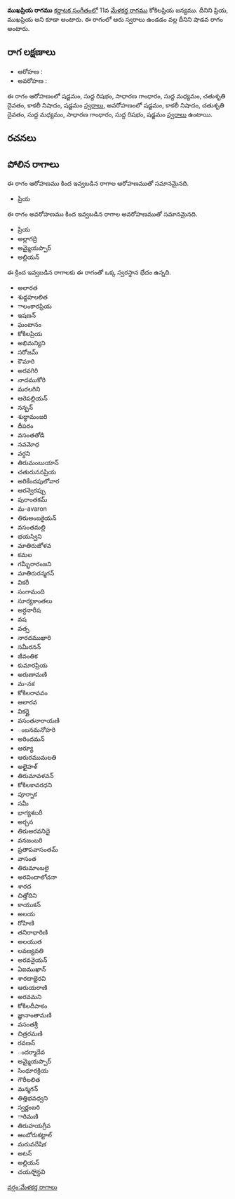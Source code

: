 {{Infobox ragam
	| name          	= ముఖప్రియ
	| synonym	    	= ప్రియ, ముఖప్రియ
	| mela          	= 
	| chakra        	= 
	| janaka        	= 
	| type          	= శాడవ
	| arohanam      	= {{svaraC|S|R1|G2|M1|D2|N3|S'}} 
	| avarohanam    	= {{svaraC|S'|N3|D2|M1|G2|R1|S}}
	| jeeva         	=
	| chhaya        	=
	| nyasa         	=
	| vishesha      	= 
	| equivalent  		= 
}}
{{కర్ణాటక సంగీత రాగాలు}}
'''ముఖప్రియ రాగము''' [[కర్ణాటక సంగీతం]]లో 11వ [[మేళకర్త రాగము]] కోకిలప్రియ జన్యము. దీనిని ప్రియ, ముఖప్రియ అని కూడా అంటారు. ఈ రాగంలో ఆరు స్వరాలు ఉండడం వల్ల దీనిని షాడవ రాగం అంటారు.


==రాగ లక్షణాలు==


* ఆరోహణ : {{svaraC|S|R1|G2|M1|D2|N3|S'}} 
* అవరోహణ : {{svaraC|S'|N3|D2|M1|G2|R1|S}}

ఈ రాగం ఆరోహణంలో షడ్జమం, సుద్ద రిషభం, సాధారణ గాంధారం, సుద్ద మధ్యమం, చతుశృతి దైవతం, కాకలీ నిషాదం, షడ్జమం [[స్వరాలు]], అవరోహణంలో షడ్జమం, కాకలీ నిషాదం, చతుశృతి దైవతం, సుద్ద మధ్యమం, సాధారణ గాంధారం, సుద్ద రిషభం, షడ్జమం [[స్వరాలు]] ఉంటాయి.

==రచనలు==



==పోలిన రాగాలు==
ఈ రాగం ఆరోహణము కింద ఇవ్వబడిన రాగాల ఆరోహణముతో సమానమైనది.
* ప్రియ

ఈ రాగం అవరోహణము కింద ఇవ్వబడిన రాగాల అవరోహణముతో సమానమైనది.
* ప్రియ
* అల్లాగద్రి
* అమ్మైయప్పార్
* అల్లియన్

ఈ క్రింద ఇవ్వబడిన రాగాలకు ఈ రాగంతో ఒక్క స్వరస్థాన భేదం ఉన్నది.
* అలారత
* శుద్దహలలిత
* ాలంకారప్రియ
* ఇషణన్
* ఘంటానం
* కోకిలప్రియ
* అభిమన్యిని
* సరోజమ్
* కౌమారి
* అరవగిరి
* నాదముకోరి
* మరలగిని
* ఆరెపల్లియన్
* నన్బన్
* శుధ్ధామంజరి
* దీపరం
* వసంతతోడి
* నవమోధ
* వర్ధని
* తిరుమంబుయాన్
* చతురుననప్రియ
* అరికేందపులోవార
* ఆరన్వెరప్పు
* పురాంతకమ్
* మ-avaron
* తిరుఅంబకైయన్
* వసంతమల్లి
* భయస్విని
* మాతిరుజోళవ
* కమల
* గమ్భీరారంజని
* మాతిరురన్మగన్
* వికరీ
* సంగామంది
* సూర్యకాంతలు
* అర్ధనారీష
* వష
* వత్స
* నారదముఖారి
* సమీరనన్
* జీవంతిక
* కుమారప్రియ
* అరుణామణి
* మ-నక
* కోకిలరావవం
* ఆలారవ
* వికర్ణై
* వసంతనారాయణి
* ంబనమనోహరి
* అరిందమన్
* ఆర్యూ
* ఆరురముమలతి
* అలైైహళ్
* తిరుమావళవన్
* కోకిలకావరధని
* పూర్నాక
* సమీ
* భాగ్యశబరీ
* అర్చన
* తిరుఅరవనిదై
* వనజంబరి
* ప్రతాపవాసంతమ్
* వాసంత
* తిరుమాంబలై
* అరవిందాలోచనా
* శారద
* చిత్తోదిని
* కాయుకన్
* అలయ
* రోహిణి
* తనిరాధారిణి
* అలయుత
* లవణ్యవతి
* అరవనైయన్
* ఏఐముఖాన్
* శారదాభైరవి
* ఆరుయరాణి
* అరవమని
* కోకిలదీపాకం
* జ్ఞానాంతామణి
* వసంతశ్రీ
* చిత్రరమణి
* రవణన్
* ందర్మాదేవ
* అమ్మైయప్పార్
* సింధూరక్రియ
* గౌరీలలిత
* మన్మగన్
* తిత్తిభవధ్వని
* స్వర్ణంబరి
* ారిమణి
* తిరుహయగ్రీవ
* ఆంబోరుకట్టాల్
* మరువదేషిక
* అటన్
* అల్లియన్
* చయసాైన్ధవి



[[వర్గం:మేళకర్త రాగాలు]]